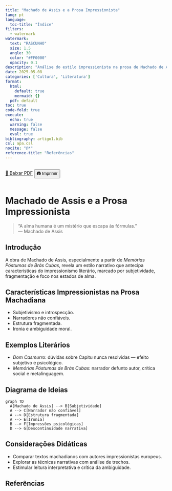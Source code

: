 ```yaml
---
title: "Machado de Assis e a Prosa Impressionista"
lang: pt
language:
  toc-title: "Índice"
filters:
  - watermark
watermark:
  text: "RASCUNHO"
  size: 1.5
  angle: 30
  color: "#FF0000"
  opacity: 0.1
description: "Análise do estilo impressionista na prosa de Machado de Assis, com foco em suas escolhas narrativas e subjetividade."
date: 2025-05-08
categories: ['Cultura', 'Literatura']
format:
  html:
    default: true
    mermaid: {}
  pdf: default
toc: true
code-fold: true
execute:
  echo: true
  warning: false
  message: false
  eval: true
bibliography: artigo1.bib
csl: apa.csl
nocite: "@*"
reference-title: "Referências"
---
```


::: {.content-visible when-format="html"}
<div style="display: flex; gap: 1rem; margin-bottom: 1rem;">
  <a href="./index.pdf" target="_blank" class="btn btn-primary">📄 Baixar PDF</a>
  <button onclick="window.print()" class="btn btn-outline-secondary">🖨️ Imprimir</button>
</div>
:::

<div style="margin-top: 2rem;"></div>

# Machado de Assis e a Prosa Impressionista

> "A alma humana é um mistério que escapa às fórmulas."  
> — Machado de Assis

## Introdução

A obra de Machado de Assis, especialmente a partir de *Memórias Póstumas de Brás Cubas*, revela um estilo narrativo que antecipa características do impressionismo literário, marcado por subjetividade, fragmentação e foco nos estados de alma.

## Características Impressionistas na Prosa Machadiana

- Subjetivismo e introspecção.
- Narradores não confiáveis.
- Estrutura fragmentada.
- Ironia e ambiguidade moral.

## Exemplos Literários

- *Dom Casmurro*: dúvidas sobre Capitu nunca resolvidas — efeito subjetivo e psicológico.
- *Memórias Póstumas de Brás Cubas*: narrador defunto autor, crítica social e metalinguagem.

## Diagrama de Ideias

::: {.content-visible when-format="html"}
```mermaid
graph TD
  A[Machado de Assis] --> B[Subjetividade]
  A --> C[Narrador não confiável]
  A --> D[Estrutura fragmentada]
  A --> E[Ironia]
  B --> F[Impressões psicológicas]
  D --> G[Descontinuidade narrativa]
```
:::

::: {.content-visible when-format="pdf"}
```{=latex}
\begin{center}
\includegraphics[width=0.6\linewidth]{diagrama.png}
\end{center}
```
:::

## Considerações Didáticas

- Comparar textos machadianos com autores impressionistas europeus.
- Explorar as técnicas narrativas com análise de trechos.
- Estimular leitura interpretativa e crítica da ambiguidade.




## Referências
